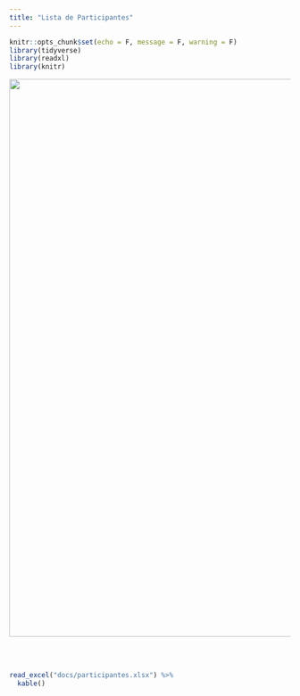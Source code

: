 ```yaml
---
title: "Lista de Participantes"
---
```


```r
knitr::opts_chunk$set(echo = F, message = F, warning = F)
library(tidyverse)
library(readxl)
library(knitr)
```


</h3>

</body>

<img src="images/divers.JPEG" width="1000px"/>

<body>

<br> <br>

```r
read_excel("docs/participantes.xlsx") %>%
  kable()
```

